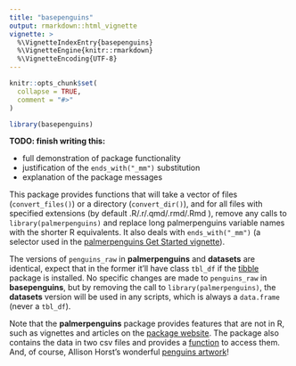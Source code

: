 ```yaml
---
title: "basepenguins"
output: rmarkdown::html_vignette
vignette: >
  %\VignetteIndexEntry{basepenguins}
  %\VignetteEngine{knitr::rmarkdown}
  %\VignetteEncoding{UTF-8}
---
```


```r
knitr::opts_chunk$set(
  collapse = TRUE,
  comment = "#>"
)
```

```r
library(basepenguins)
```

**TODO: finish writing this:**

- full demonstration of package functionality
- justification of the `ends_with("_mm")` substitution
- explanation of the package messages

This package provides functions that will take a vector of files (`convert_files()`) or a directory (`convert_dir()`), 
and for all files with specified extensions (by default .R/.r/.qmd/.rmd/.Rmd ), 
remove any calls to `library(palmerpenguins)` 
and replace long palmerpenguins variable names with the shorter R equivalents.
It also deals with `ends_with("_mm")` (a selector used in the [palmerpenguins Get Started vignette](https://allisonhorst.github.io/palmerpenguins/articles/intro.html)).

The versions of `penguins_raw` in **palmerpenguins** and **datasets** are identical, 
expect that in the former it'll have class `tbl_df` if the [tibble](https://tibble.tidyverse.org) package is installed.
No specific changes are made to `penguins_raw` in **basepenguins**, 
but by removing the call to `library(palmerpenguins)`, the **datasets** version will be used in any scripts,
which is always a `data.frame` (never a `tbl_df`).

Note that the **palmerpenguins** package provides features that are not in R,
such as vignettes and articles on the [package website](https://allisonhorst.github.io/palmerpenguins/index.html). The package also contains the data in two csv files and provides a [function](https://allisonhorst.github.io/palmerpenguins/reference/path_to_file.html) to access them. And, of course, Allison Horst's wonderful [penguins artwork](https://allisonhorst.github.io/palmerpenguins/articles/art.html)!
